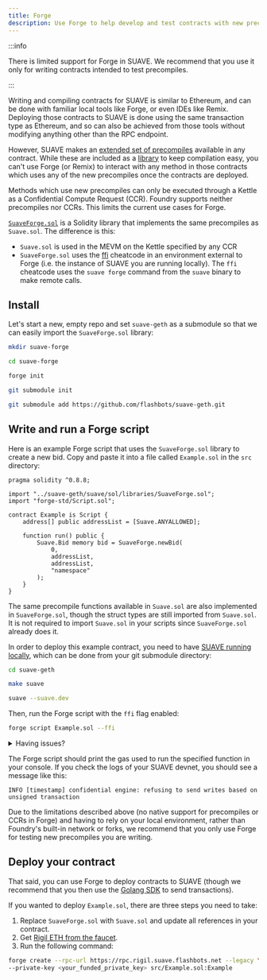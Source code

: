 ```yaml
---
title: Forge
description: Use Forge to help develop and test contracts with new precompiles on SUAVE
---
```


:::info

There is limited support for Forge in SUAVE. We recommend that you use it only for writing contracts intended to test precompiles.

:::

Writing and compiling contracts for SUAVE is similar to Ethereum, and can be done with familiar local tools like Forge, or even IDEs like Remix. Deploying those contracts to SUAVE is done using the same transaction type as Ethereum, and so can also be achieved from those tools without modifying anything other than the RPC endpoint.

However, SUAVE makes an [extended set of precompiles](/technical/specs/rigil/precompiles) available in any contract. While these are included as a [library](https://github.com/flashbots/suave-geth/blob/main/suave/sol/libraries/Suave.sol) to keep compilation easy, you can't use Forge (or Remix) to interact with any method in those contracts which uses any of the new precompiles once the contracts are deployed.

Methods which use new precompiles can only be executed through a Kettle as a Confidential Compute Request (CCR). Foundry supports neither precompiles nor CCRs. This limits the current use cases for Forge.

[`SuaveForge.sol`](https://github.com/flashbots/suave-geth/blob/main/suave/sol/libraries/SuaveForge.sol) is a Solidity library that implements the same precompiles as `Suave.sol`. The difference is this:

- `Suave.sol` is used in the MEVM on the Kettle specified by any CCR 
- `SuaveForge.sol` uses the [ffi](https://book.getfoundry.sh/cheatcodes/ffi) cheatcode in an environment external to Forge (i.e. the instance of SUAVE you are running locally). The `ffi` cheatcode uses the `suave forge` command from the `suave` binary to make remote calls.

## Install

Let's start a new, empty repo and set `suave-geth` as a submodule so that we can easily import the `SuaveForge.sol` library:

```bash
mkdir suave-forge
```
```bash
cd suave-forge
```
```bash
forge init
```
```bash
git submodule init
```
```bash
git submodule add https://github.com/flashbots/suave-geth.git
```

## Write and run a Forge script

Here is an example Forge script that uses the `SuaveForge.sol` library to create a new bid. Copy and paste it into a file called `Example.sol` in the `src` directory:

```solidity
pragma solidity ^0.8.8;

import "../suave-geth/suave/sol/libraries/SuaveForge.sol";
import "forge-std/Script.sol";

contract Example is Script {
    address[] public addressList = [Suave.ANYALLOWED];

    function run() public {
        Suave.Bid memory bid = SuaveForge.newBid(
            0,
            addressList,
            addressList,
            "namespace"
        );
    }
}
```

The same precompile functions available in `Suave.sol` are also implemented in `SuaveForge.sol`, though the struct types are still imported from `Suave.sol`. It is not required to import `Suave.sol` in your scripts since `SuaveForge.sol` already does it.

In order to deploy this example contract, you need to have [SUAVE running locally](/how-to/run-suave/), which can be done from your git submodule directory:

```bash
cd suave-geth
```
```bash
make suave
```
```bash
suave --suave.dev
```

Then, run the Forge script with the `ffi` flag enabled:

```bash
forge script Example.sol --ffi
```

<Details>
  <summary>Having issues?</summary>
  <div>
    <div>
      <div>
        Typically, building SUAVE yourself places the binary in the $GOPATH/bin directory. If it didn't happen, ensure that path is added to your PATH environment variable: <br/><br/>
        <pre>
        export PATH=\$PATH\:$GOPATH\/bin
        </pre>
      </div>
    </div>
  </div>
</Details>

The Forge script should print the gas used to run the specified function in your console. If you check the logs of your SUAVE devnet, you should see a message like this:

`INFO [timestamp] confidential engine: refusing to send writes based on unsigned transaction`

Due to the limitations described above (no native support for precompiles or CCRs in Forge) and having to rely on your local environment, rather than Foundry's built-in network or forks, we recommend that you only use Forge for testing new precompiles you are writing.

## Deploy your contract

That said, you can use Forge to deploy contracts to SUAVE (though we recommend that you then use the [Golang SDK](/how-to/interact-with-suave/golang-sdk) to send transactions).

If you wanted to deploy `Example.sol`, there are three steps you need to take:

1. Replace `SuaveForge.sol` with `Suave.sol` and update all references in your contract.
2. Get [Rigil ETH from the faucet](https://faucet.rigil.suave.flashbots.net).
3. Run the following command:

```bash
forge create --rpc-url https://rpc.rigil.suave.flashbots.net --legacy \
--private-key <your_funded_private_key> src/Example.sol:Example
```